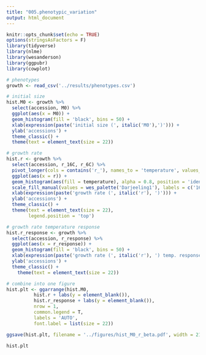 ```yaml
---
title: "005.phenotypic_variation"
output: html_document
---
```


```r
knitr::opts_chunk$set(echo = TRUE)
options(stringsAsFactors = F)
library(tidyverse)
library(nlme)
library(wesanderson)
library(ggpubr)
library(cowplot)
```

```r
# phenotypes
growth <- read_csv('../results/phenotypes.csv')
```

```r
# initial size
hist.M0 <- growth %>%
  select(accession, M0) %>%
  ggplot(aes(x = M0)) +
  geom_histogram(fill = 'black', bins = 50) +
  xlab(expression(paste('initial size (', italic('M0'),')'))) +
  ylab('accessions') +
  theme_classic() +
  theme(text = element_text(size = 22))

# growth rate
hist.r <- growth %>%
  select(accession, r_16C, r_6C) %>%
  pivot_longer(cols = contains('r_'), names_to = 'temperature', values_to = 'r', names_prefix = 'r_') %>%
  ggplot(aes(x = r)) +
  geom_histogram(aes(fill = temperature), alpha = 0.8, position = 'identity', bins = 50) +
  scale_fill_manual(values = wes_palette('Darjeeling1'), labels = c('16ºC', '6ºC')) +
  xlab(expression(paste('growth rate (', italic('r'), ')'))) +
  ylab('accessions') +
  theme_classic() +
  theme(text = element_text(size = 22),
        legend.position = 'top')

# growth rate temperature response
hist.r_response <- growth %>%
  select(accession, r_response) %>%
  ggplot(aes(x = r_response)) +
  geom_histogram(fill = 'black', bins = 50) +
  xlab(expression(paste('growth rate (', italic('r'), ') temp. response'))) +
  ylab('accessions') +
  theme_classic() +
    theme(text = element_text(size = 22))

# combine into one figure
hist.plt <- ggarrange(hist.M0,
          hist.r + labs(y = element_blank()),
          hist.r_response + labs(y = element_blank()),
          nrow = 1,
          common.legend = T,
          labels = 'AUTO',
          font.label = list(size = 22))

ggsave(hist.plt, filename = '../figures/hist_M0_r_beta.pdf', width = 21, height = 7)

hist.plt
```